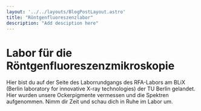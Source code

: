 ```yaml
---
layout: '../../layouts/BlogPostLayout.astro'
title: "Röntgenfluoreszenzlabor"
description: "Add desciption here"
---
```


# Labor für die Röntgenfluoreszenzmikroskopie

Hier bist du auf der Seite des Laborrundgangs des RFA-Labors am BLiX (Berlin laboratory for innovative X-ray technologies) der TU Berlin gelandet. 
Hier wurden unsere Ockerpigmente vermessen und die Spektren aufgenommen. Nimm dir Zeit und schau dich in Ruhe im Labor um.


<Figure url="/src/imgs/lab/worksapce.jpg" text="caption"/>
&nbsp;

<Figure url="/src/imgs/lab/XRF_M4_Tornado.jpg" text="caption"/>
&nbsp;

<Figure url="/src/imgs/lab/XRF_M4_Tornado_open.jpg" text="caption"/>
&nbsp;

<Figure url="/src/imgs/lab/XRF_optics.jpg" text="caption"/>
&nbsp;

<Figure url="/src/imgs/lab/software.jpg" text="caption"/>
&nbsp;

<Figure url="/src/imgs/lab/preperation_table.jpg" text="caption"/>
&nbsp;

<Figure url="/src/imgs/lab/samples_preperation_2.jpg" text="caption"/>
&nbsp;

<Figure url="/src/imgs/lab/AC.jpg" text="caption"/>
&nbsp;
